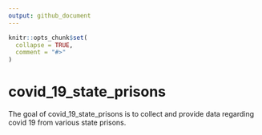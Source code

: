 ```yaml
---
output: github_document
---
```


<!-- README.md is generated from README.Rmd. Please edit that file -->

```r
knitr::opts_chunk$set(
  collapse = TRUE,
  comment = "#>"
)
```

# covid_19_state_prisons

<!-- badges: start -->
<!-- badges: end -->

The goal of covid_19_state_prisons is to collect and provide data regarding covid 19 from various state prisons.